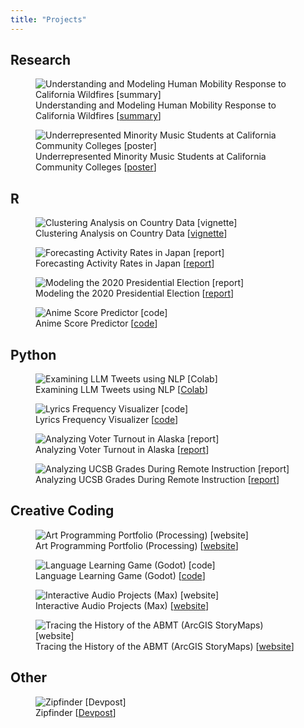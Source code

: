 ```yaml
---
title: "Projects"
---
```


## Research

::: {layout-ncol="2"}
![Understanding and Modeling Human Mobility Response to California Wildfires \[[summary](files/move-capstone-summary.pdf)\]](img/move-animation.gif)

![Underrepresented Minority Music Students at California Community Colleges \[[poster](files/murm-poster.pdf)\]](img/murm-survey.png)
:::

## R

::: {layout-ncol="2"}
![Clustering Analysis on Country Data \[[vignette](files/clustering-vignette.html)\]](img/map-clusters.png)

![Forecasting Activity Rates in Japan \[[report](files/forecasting-activity-rates.html)\]](img/activity-rate-forecast.png)

![Modeling the 2020 Presidential Election \[[report](files/election-analysis.html)\]](img/election-models.png)

![Anime Score Predictor \[[code](https://github.com/hillfields/predicting-anime-scores)\]](img/anime-score-predictor.png)
:::

## Python

::: {layout-ncol="2"}
![Examining LLM Tweets using NLP \[[Colab](https://colab.research.google.com/drive/11niKxug9SfYIOMzmLKhhsx4Aazbeq7mC?usp=sharing)\]](img/llm-topics.png)

![Lyrics Frequency Visualizer \[[code](https://github.com/hillfields/lyrics-frequency-visualizer)\]](img/lyrics-frequency-chart.png)

![Analyzing Voter Turnout in Alaska \[[report](files/voter-turnout.html)\]](img/voter-logistic-coefficients.png)

![Analyzing UCSB Grades During Remote Instruction \[[report](files/ucsb-pandemic-grades.html)\]](img/departments-grade-diffs.svg)
:::

## Creative Coding

::: {layout-ncol="2"}
![Art Programming Portfolio (Processing) \[[website](/art22)\]](img/expanded-cinema-project.gif)

![Language Learning Game (Godot) \[[code](https://github.com/aventayolboada/LING194_Class_project_M21)\]](img/language-game.png)

![Interactive Audio Projects (Max) \[[website](mus-109ca.html)\]](img/max-final-project.png)

![Tracing the History of the ABMT (ArcGIS StoryMaps) \[[website](https://storymaps.arcgis.com/stories/48e3c1a6290e4bb1a3fadd5bc979e7f9)\]](img/abmt-map.png)
:::

## Other

::: {layout-ncol="2"}
![Zipfinder \[[Devpost](https://devpost.com/software/zipfinder)\]](img/zipfinder.png)
:::
